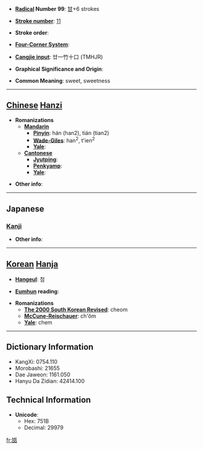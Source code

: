 * '''[[Wiktionary:Chinese radical index| Radical]] Number 99''': [[Wiktionary:Chinese radical index 甘|甘]]+6 strokes

* '''[[Wiktionary:Chinese total strokes index|Stroke number]]''': [[Wiktionary:Chinese total strokes index 11|11]]

* '''Stroke order''': 

* '''[[Wiktionary:Chinese four corner index|Four-Corner System]]''': 

* '''[[Wiktionary:Chinese Cangjie index|Cangjie input]]''': 廿一竹十口 (TMHJR)

* '''Graphical Significance and Origin''': 

* '''Common Meaning''': sweet, sweetness

----

== [[Chinese]] [[Hanzi]] ==

* '''Romanizations'''
** '''[[Mandarin]]'''
*** '''[[Pinyin]]''': hán (han2), tián (tian2)
*** '''[[Wade-Giles]]''': han<sup>2</sup>, t'ien<sup>2</sup>
*** '''[[Yale]]''': 
** '''[[Cantonese]]'''
*** '''[[Jyutping]]''':
*** '''[[Penkyamp]]''': 
*** '''[[Yale]]''': 

* '''Other info''': 

----

==Japanese==
===[[Kanji]]===
{{kanji|on readings=[[てん]] (ten)|kun readings=[[うまい]] (umai)}}

* '''Other info''':  

----

== [[Korean]] [[Hanja]] ==

* '''[[Hangeul]]''': 첨

* '''[[Eumhun]] reading''': 

* '''Romanizations'''
** '''[[The 2000 South Korean Revised Romanization|The 2000 South Korean Revised]]''': cheom
** '''[[McCune-Reischauer]]''': ch'ŏm
** '''[[Yale]]''': chem

----

== Dictionary Information ==

* KangXi: 0754.110
* Morobashi: 21655
* Dae Jaweon: 1161.050
* Hanyu Da Zidian: 42414.100

== Technical Information ==

* '''Unicode''':
** Hex: 751B
** Decimal: 29979

[[fr:甛]]